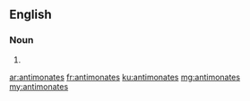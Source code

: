 ==English==

===Noun===
{{head|en|noun plural form}}

# {{plural of|antimonate|lang=en}}

[[ar:antimonates]]
[[fr:antimonates]]
[[ku:antimonates]]
[[mg:antimonates]]
[[my:antimonates]]